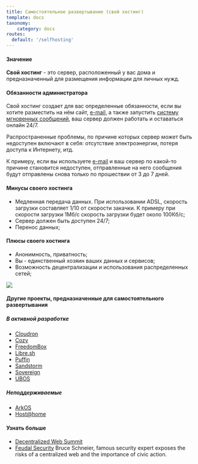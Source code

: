 ```yaml
---
title: Самостоятельное развертывание (свой хостинг)
template: docs
taxonomy:
    category: docs
routes:
  default: '/selfhosting'
---
```


#### Значение
**Свой хостинг** - это сервер, расположенный у вас дома и предназначенный для размещения информации для личных нужд.

#### Обязанности администратора
Свой хостинг создает для вас определенные обязанности, если вы хотите разместить на нём сайт, [e-mail](/email), а также запустить [систему мгновенных сообщений](/XMPP), ваш сервер должен работать и оставаться онлайн 24/7.

Распространенные проблемы, по причине которых сервер может быть недоступен включают в себя: отсутствие электроэнергии, потеря доступа к Интернету, итд.

К примеру, если вы используете [e-mail](/email) и ваш сервер по какой-то причине становится недоступен, отправленные на него сообщения будут отправлены снова только по прошествии от 3 до 7 дней.

#### Минусы своего хостинга
* Медленная передача данных. При использовании ADSL, скорость загрузки составляет 1/10 от скорости закачки. К примеру при скорости загрузки 1Мб/с скорость загрузки будет около 100Кб/с;
* Сервер должен быть доступен 24/7;
* Перенос данных;

#### Плюсы своего хостинга
* Анонимность, приватность;
* Вы - единственный хозяин ваших данных и сервисов;
* Возможность децентрализации и использования распределенных сетей;

![](/img/networks.png?resize=500)

#### Другие проекты, предназначенные для самостоятельного развертывания
##### В активной разработке
- [Cloudron](https://cloudron.io)
- [Cozy](https://cozy.io)
- [FreedomBox](https://wiki.debian.org/FreedomBox)
- [Libre.sh](https://github.com/indiehosters/libre.sh)
- [Puffin](http://puffin.rocks)
- [Sandstorm](https://sandstorm.io/)
- [Sovereign](https://github.com/al3x/sovereign)
- [UBOS](http://ubos.net)

##### Неподдерживаемые
- [ArkOS](http://web.archive.org/web/20170603213149/https://arkos.io/)
- [Host@home](http://web.archive.org/web/20160206150730/http://yeuxdelibad.net/Programmation/Hostathome.html)


#### Узнать больше
* [Decentralized Web Summit](http://www.decentralizedweb.net/)
* [Feudal Security](https://www.schneier.com/blog/archives/2012/12/feudal_sec.html) Bruce Schneier, famous security expert exposes the risks of a centralized web and the importance of civic action.
